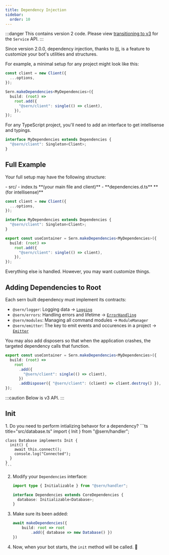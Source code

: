 ```yaml
---
title: Dependency Injection
sidebar:
  order: 10
---
```


:::danger
This contains version 2 code. Please view [transitioning to v3](/v3/guide/walkthrough/transition) for the `Service` API.
:::

Since version 2.0.0, dependency injection, thanks to [iti](https://github.com/molszanski/iti), is a feature to customize your bot's utilities and structures.

For example, a minimal setup for any project might look like this:

```ts title="src/index.ts"
const client = new Client({
  ...options,
});

Sern.makeDependencies<MyDependencies>({
  build: (root) =>
    root.add({
      "@sern/client": single(() => client),
    }),
});
```

For any TypeScript project, you'll need to add an interface to get intellisense and typings.

```ts title="src/dependencies.d.ts"
interface MyDependencies extends Dependencies {
  "@sern/client": Singleton<Client>;
}
```

## Full Example

Your full setup may have the following structure:


<FileTree>
- src/
    - index.ts **(your main file and client)**
    - **dependencies.d.ts** **(for intellisense)**
</FileTree>

```ts title="src/index.ts"
const client = new Client({
  ...options,
});

interface MyDependencies extends Dependencies {
  "@sern/client": Singleton<Client>;
}

export const useContainer = Sern.makeDependencies<MyDependencies>({
  build: (root) =>
    root.add({
      "@sern/client": single(() => client),
    }),
});
```

Everything else is handled. However, you may want customize things.

## Adding Dependencies to Root

Each sern built dependency must implement its contracts:

- `@sern/logger`: Logging data → [`Logging`](/v3/api/interfaces/logging)
- `@sern/errors`: Handling errors and lifetime → [`ErrorHandling`](/v3/api/interfaces/errorhandling)
- `@sern/modules`: Managing all command modules → `ModuleManager`
- `@sern/emitter`: The key to emit events and occurences in a project → [`Emitter`](/v3/api/interfaces/emitter)

You may also add disposers so that when the application crashes, the targeted dependency calls that function.

```ts title="src/index.ts"
export const useContainer = Sern.makeDependencies<MyDependencies>({
  build: (root) =>
    root
      .add({
        "@sern/client": single(() => client),
      })
      .addDisposer({ "@sern/client": (client) => client.destroy() }),
});
```

:::caution
Below is v3 API.
:::

## Init


<Steps>
1. Do you need to perform intializing behavor for a dependency?
    ```ts title="src/database.ts"
    import { Init } from "@sern/handler";

    class Database implements Init {
      init() {
        await this.connect();
        console.log("Connected");
      }
    }
    ```

2. Modify your `Dependencies` interface:
    ```ts title="src/dependencies.d.ts" {4}
    import type { Initializable } from "@sern/handler";

    interface Dependencies extends CoreDependencies {
      database: Initializable<Database>;
    }
    ```

3. Make sure its been added:
    ```ts title="src/index.ts" {3}
    await makeDependencies({
        build: root => root
            .add({ database => new Database() })
    })
    ```

4. Now, when your bot starts, the `init` method will be called. 🎉
</Steps>
